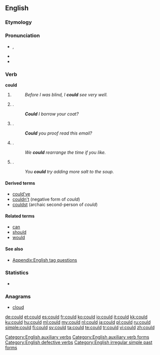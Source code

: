 ==English==

===Etymology===
{{rfe}}

===Pronunciation===
* {{IPA|/kʊd/}}, {{SAMPA|/kUd/}}
* {{audio|en-us-could.ogg|Audio (US)}}
* {{rhymes|ʊd}}

===Verb===
'''could'''

# {{simple past of|[[can#Etymology 1|can]]}}
#:''Before I was blind, I '''could''' see very well.''
# {{non-gloss definition|Used to politely ask for [[permission]] to do something}}.
#:'''''Could''' I borrow your coat?''
#{{non-gloss definition| Used to politely ask for someone else to do something}}.
#:'''''Could''' you proof read this email?''
# {{non-gloss definition|Used to show the [[possibility]] that something [[might]] happen}}.
#:''We '''could''' rearrange the time if you like.''
# {{non-gloss definition|Used to [[suggest]] something}}.
#:''You '''could''' try adding more salt to the soup.''

====Derived terms====
* [[could've]]
* [[couldn't]] (negative form of ''could'')
* [[couldst]] (archaic second-person of ''could'')

====Related terms====
* [[can]]
* [[should]]
* [[would]]

====See also====
* [[Appendix:English tag questions]]

===Statistics===
* {{rank|what|do|has|62|could|our|than|some}}

===Anagrams===
* [[cloud#English|cloud]]


[[Category:English auxiliary verbs]]
[[Category:English auxiliary verb forms]]
[[Category:English defective verbs]]
[[Category:English irregular simple past forms]]

[[de:could]]
[[et:could]]
[[es:could]]
[[fr:could]]
[[ko:could]]
[[io:could]]
[[it:could]]
[[kk:could]]
[[ku:could]]
[[hu:could]]
[[ml:could]]
[[my:could]]
[[nl:could]]
[[ja:could]]
[[pl:could]]
[[ru:could]]
[[simple:could]]
[[fi:could]]
[[sv:could]]
[[ta:could]]
[[te:could]]
[[tr:could]]
[[vi:could]]
[[zh:could]]